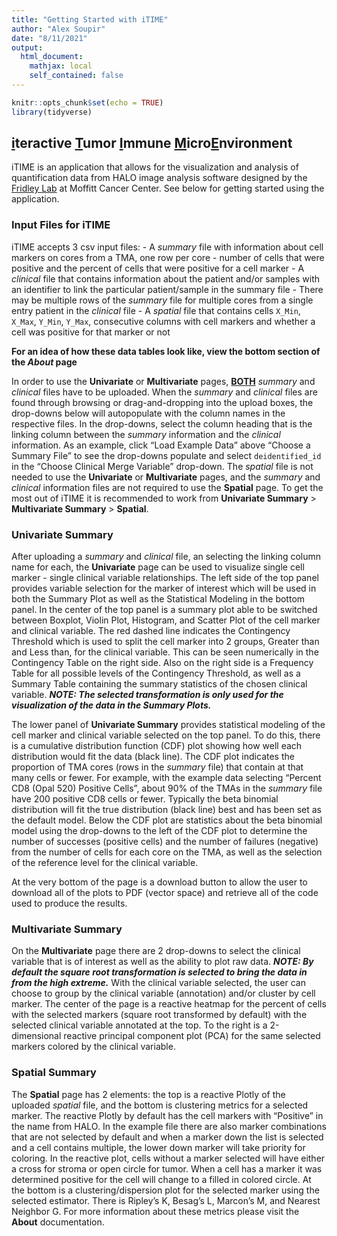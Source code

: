 ```yaml
---
title: "Getting Started with iTIME"
author: "Alex Soupir"
date: "8/11/2021"
output: 
  html_document:
    mathjax: local
    self_contained: false
---
```


```r
knitr::opts_chunk$set(echo = TRUE)
library(tidyverse)
```

## <u>**i**</u>teractive <u>**T**</u>umor <u>**I**</u>mmune <u>**M**</u>icro<u>**E**</u>nvironment

iTIME is an application that allows for the visualization and analysis of quantification data from HALO image analysis software designed by the [Fridley Lab](https://lab.moffitt.org/fridley/) at Moffitt Cancer Center. See below for getting started using the application.

### Input Files for **iTIME**

iTIME accepts 3 csv input files:
- A *summary* file with information about cell markers on cores from a TMA, one row per core
  - number of cells that were positive and the percent of cells that were positive for a cell marker
- A *clinical* file that contains information about the patient and/or samples with an identifier to link the particular patient/sample in the summary file
  - There may be multiple rows of the *summary* file for multiple cores from a single entry patient in the *clinical* file
- A *spatial* file  that contains cells `X_Min`, `X_Max`, `Y_Min`, `Y_Max`, consecutive columns with cell markers and whether a cell was positive for that marker or not

**For an idea of how these data tables look like, view the bottom section of the *About* page**

In order to use the **Univariate** or **Multivariate** pages, <u>**BOTH**</u> *summary* and *clinical* files have to be uploaded. When the *summary* and *clinical* files are found through browsing or drag-and-dropping into the upload boxes, the drop-downs below will autopopulate with the column names in the respective files. In the drop-downs, select the column heading that is the linking column between the *summary* information and the *clinical* information. As an example, click "Load Example Data" above "Choose a Summary File" to see the drop-downs populate and select `deidentified_id` in the "Choose Clinical Merge Variable" drop-down. The *spatial* file is not needed to use the **Univariate** or **Multivariate** pages, and the *summary* and *clinical* information files are not required to use the **Spatial** page. To get the most out of iTIME it is recommended to work from **Univariate Summary** > **Multivariate Summary** > **Spatial**.

### Univariate Summary

After uploading a *summary* and *clinical* file, an selecting the linking column name for each, the **Univariate** page can be used to visualize single cell marker - single clinical variable relationships. The left side of the top panel provides variable selection for the marker of interest which will be used in both the Summary Plot as well as the Statistical Modeling in the bottom panel. In the center of the top panel is a summary plot able to be switched between Boxplot, Violin Plot, Histogram, and Scatter Plot of the cell marker and clinical variable. The red dashed line indicates the Contingency Threshold which is used to split the cell marker into 2 groups, Greater than and Less than, for the clinical variable. This can be seen numerically in the Contingency Table on the right side. Also on the right side is a Frequency Table for all possible levels of the Contingency Threshold, as well as a Summary Table containing the summary statistics of the chosen clinical variable. ***NOTE: The selected transformation is only used for the visualization of the data in the Summary Plots.***

The lower panel of **Univariate Summary** provides statistical modeling of the cell marker and clinical variable selected on the top panel. To do this, there is a cumulative distribution function (CDF) plot showing how well each distribution would fit the data (black line). The CDF plot indicates the proportion of TMA cores (rows in the *summary* file) that contain at that many cells or fewer. For example, with the example data selecting "Percent CD8 (Opal 520) Positive Cells", about 90% of the TMAs in the *summary* file have 200 positive CD8 cells or fewer. Typically the beta binomial distribution will fit the true distribution (black line) best and has been set as the default model. Below the CDF plot are statistics about the beta binomial model using the drop-downs to the left of the CDF plot to determine the number of successes (positive cells) and the number of failures (negative) from the number of cells for each core on the TMA, as well as the selection of the reference level for the clinical variable.

At the very bottom of the page is a download button to allow the user to download all of the plots to PDF (vector space) and retrieve all of the code used to produce the results.

### Multivariate Summary

On the **Multivariate** page there are 2 drop-downs to select the clinical variable that is of interest as well as the ability to plot raw data. ***NOTE: By default the square root transformation is selected to bring the data in from the high extreme.*** With the clinical variable selected, the user can choose to group by the clinical variable (annotation) and/or cluster by cell marker. The center of the page is a reactive heatmap for the percent of cells with the selected markers (square root transformed by default) with the selected clinical variable annotated at the top. To the right is a 2-dimensional reactive principal component plot (PCA) for the same selected markers colored by the clinical variable.

### Spatial Summary

The **Spatial** page has 2 elements: the top is a reactive Plotly of the uploaded *spatial* file, and the bottom is clustering metrics for a selected marker. The reactive Plotly by default has the cell markers with "Positive" in the name from HALO. In the example file there are also marker combinations that are not selected by default and when a marker down the list is selected and a cell contains multiple, the lower down marker will take priority for coloring. In the reactive plot, cells without a marker selected will have either a cross for stroma or open circle for tumor. When a cell has a marker it was determined positive for the cell will change to a filled in colored circle. At the bottom is a clustering/dispersion plot for the selected marker using the selected estimator. There is Ripley's K, Besag's L, Marcon's M, and Nearest Neighbor G. For more information about these metrics please visit the **About** documentation.
